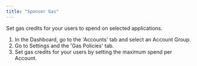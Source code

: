 ```yaml
---
title: "Sponsor Gas"
---
```


Set gas credits for your users to spend on selected applications.

1. In the Dashboard, go to the 'Accounts' tab and select an Account Group.
2. Go to Settings and the 'Gas Policies' tab.
3. Set gas credits for your users by setting the maximum spend per Account.

